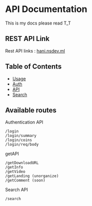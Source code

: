 # API Documentation

This is my docs please read T_T

## REST API Link

Rest API links : <a href="https://hani.nsdev.ml">hani.nsdev.ml</a>

## Table of Contents

- [Usage](/docs/usage)
- [Auth](/docs/authentication)
- [API](/docs/api)
- [Search](/docs/search)

## Available routes

Authentication API

````login
/login
/login/summary
/login/coins
/login/req/body
````

getAPI

````api
/getDownloadURL
/getInfo
/getVideo
/getLanding (unorganize)
/getComment (soon)
````

Search API

````search
/search
````